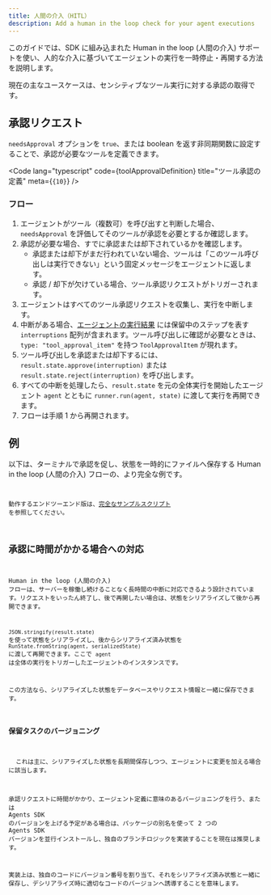 ```yaml
---
title: 人間の介入（HITL）
description: Add a human in the loop check for your agent executions
---
```



このガイドでは、SDK に組み込まれた Human in the loop (人間の介入) サポートを使い、人的な介入に基づいてエージェントの実行を一時停止・再開する方法を説明します。

現在の主なユースケースは、センシティブなツール実行に対する承認の取得です。

## 承認リクエスト

`needsApproval` オプションを `true`、または boolean を返す非同期関数に設定することで、承認が必要なツールを定義できます。

<Code
  lang="typescript"
  code={toolApprovalDefinition}
  title="ツール承認の定義"
  meta={`{10}`}
/>

### フロー

1. エージェントがツール（複数可）を呼び出すと判断した場合、`needsApproval` を評価してそのツールが承認を必要とするか確認します。
2. 承認が必要な場合、すでに承認または却下されているかを確認します。
   - 承認または却下がまだ行われていない場合、ツールは「このツール呼び出しは実行できない」という固定メッセージをエージェントに返します。
   - 承認 / 却下が欠けている場合、ツール承認リクエストがトリガーされます。
3. エージェントはすべてのツール承認リクエストを収集し、実行を中断します。
4. 中断がある場合、[エージェントの実行結果](/openai-agents-js/ja/guides/results) には保留中のステップを表す `interruptions` 配列が含まれます。ツール呼び出しに確認が必要なときは、`type: "tool_approval_item"` を持つ `ToolApprovalItem` が現れます。
5. ツール呼び出しを承認または却下するには、`result.state.approve(interruption)` または `result.state.reject(interruption)` を呼び出します。
6. すべての中断を処理したら、`result.state` を元の全体実行を開始したエージェント `agent` とともに `runner.run(agent, state)` に渡して実行を再開できます。
7. フローは手順 1 から再開されます。

## 例

以下は、ターミナルで承認を促し、状態を一時的にファイルへ保存する Human in the loop (人間の介入) フローの、より完全な例です。

<Code
  lang="typescript"
  code={humanInTheLoopExample}
  title="Human in the loop"
/>

動作するエンドツーエンド版は、[完全なサンプルスクリプト](https://github.com/openai/openai-agents-js/tree/main/examples/agent-patterns/human-in-the-loop.ts) を参照してください。

## 承認に時間がかかる場合への対応

Human in the loop (人間の介入) フローは、サーバーを稼働し続けることなく長時間の中断に対応できるよう設計されています。リクエストをいったん終了し、後で再開したい場合は、状態をシリアライズして後から再開できます。

`JSON.stringify(result.state)` を使って状態をシリアライズし、後からシリアライズ済み状態を `RunState.fromString(agent, serializedState)` に渡して再開できます。ここで `agent` は全体の実行をトリガーしたエージェントのインスタンスです。

この方法なら、シリアライズした状態をデータベースやリクエスト情報と一緒に保存できます。

### 保留タスクのバージョニング

<Aside>
  これは主に、シリアライズした状態を長期間保存しつつ、エージェントに変更を加える場合に該当します。
</Aside>

承認リクエストに時間がかかり、エージェント定義に意味のあるバージョニングを行う、または Agents SDK のバージョンを上げる予定がある場合は、パッケージの別名を使って 2 つの Agents SDK バージョンを並行インストールし、独自のブランチロジックを実装することを現在は推奨します。

実装上は、独自のコードにバージョン番号を割り当て、それをシリアライズ済み状態と一緒に保存し、デシリアライズ時に適切なコードのバージョンへ誘導することを意味します。
